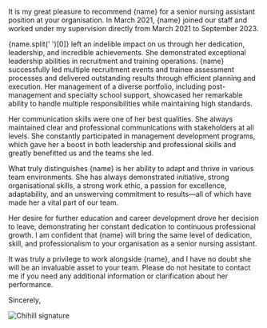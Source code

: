 
It is my great pleasure to recommend {name} for a senior nursing assistant position at your organisation. In March 2021, {name} joined our staff and worked under my supervision directly from March 2021 to September 2023.

{name.split(' ')[0]} left an indelible impact on us through her dedication, leadership, and incredible achievements. She demonstrated exceptional leadership abilities in recruitment and training operations. {name} successfully led multiple recruitment events and trainee assessment processes and delivered outstanding results through efficient planning and execution. Her management of a diverse portfolio, including post-management and specialty school support, showcased her remarkable ability to handle multiple responsibilities while maintaining high standards.

Her communication skills were one of her best qualities. She always maintained clear and professional communications with stakeholders at all levels. She constantly participated in management development programs, which gave her a boost in both leadership and professional skills and greatly benefitted us and the teams she led.

What truly distinguishes {name} is her ability to adapt and thrive in various team environments. She has always demonstrated initiative, strong organisational skills, a strong work ethic, a passion for excellence, adaptability, and an unswerving commitment to results—all of which have made her a vital part of our team.

Her desire for further education and career development drove her decision to leave, demonstrating her constant dedication to continuous professional growth. I am confident that {name} will bring the same level of dedication, skill, and professionalism to your organisation as a senior nursing assistant.

It was truly a privilege to work alongside {name}, and I have no doubt she will be an invaluable asset to your team. Please do not hesitate to contact me if you need any additional information or clarification about her performance.

Sincerely,

<img src='/chihill_signature.png' alt='Chihill signature' className='signature' />
